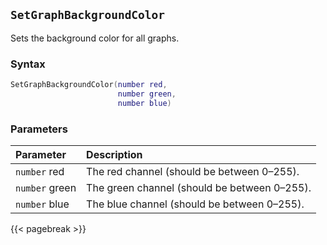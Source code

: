 ## `SetGraphBackgroundColor`

Sets the background color for all graphs.

### Syntax {-}

``` .lua
SetGraphBackgroundColor(number red,
                        number green,
                        number blue)
```

### Parameters {-}

**Parameter** | **Description**
| :-- | :-- |
|`number` red | The red channel (should be between 0--255). | 
|`number` green | The green channel (should be between 0--255). | 
|`number` blue | The blue channel (should be between 0--255). |

{{< pagebreak >}}